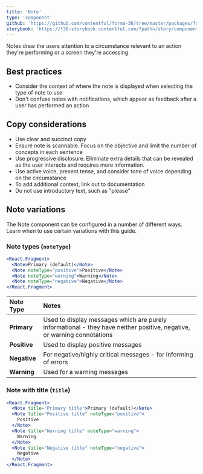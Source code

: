 ```yaml
---
title: 'Note'
type: 'component'
github: 'https://github.com/contentful/forma-36/tree/master/packages/forma-36-react-components/src/components/Note'
storybook: 'https://f36-storybook.contentful.com/?path=/story/components-note--default'
---
```


Notes draw the users attention to a circumstance relevant to an action they're performing or a screen they're accessing.

## Best practices

- Consider the context of where the note is displayed when selecting the type of note to use
- Don't confuse notes with notifications, which appear as feedback after a user has performed an action

## Copy considerations

- Use clear and succinct copy
- Ensure note is scannable. Focus on the objective and limit the number of concepts in each sentence
- Use progressive disclosure. Eliminate extra details that can be revealed as the user interacts and requires more information.
- Use active voice, present tense, and consider tone of voice depending on the circumstance
- To add additional context, link out to documentation
- Do not use introductory text, such as "please"

## Note variations

The Note component can be configured in a number of different ways. Learn when to use certain variations with this guide.

### Note types (`noteType`)

```jsx
<React.Fragment>
  <Note>Primary (default)</Note>
  <Note noteType="positive">Positive</Note>
  <Note noteType="warning">Warning</Note>
  <Note noteType="negative">Negative</Note>
</React.Fragment>
```

| Note Type    | Notes                                                                                                                   |
| :----------- | :---------------------------------------------------------------------------------------------------------------------- |
| **Primary**  | Used to display messages which are purely informational - they have neither positive, negative, or warning connotations |
| **Positive** | Used to display positive messages                                                                                       |
| **Negative** | For negative/highly critical messages - for informing of errors                                                         |
| **Warning**  | Used for a warning messages                                                                                             |

### Note with title (`title`)

```jsx
<React.Fragment>
  <Note title="Primary title">Primary (default)</Note>
  <Note title="Positive title" noteType="positive">
    Positive
  </Note>
  <Note title="Warning title" noteType="warning">
    Warning
  </Note>
  <Note title="Negative title" noteType="negative">
    Negative
  </Note>
</React.Fragment>
```

